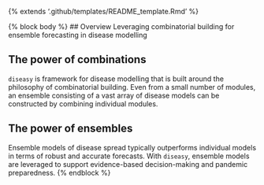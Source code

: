 {% extends '.github/templates/README_template.Rmd' %}

{% block body %}
## Overview
Leveraging combinatorial building for ensemble forecasting in disease
modelling

## The power of combinations
`diseasy` is framework for disease modelling that is built around the
philosophy of combinatorial building. Even from a small number of
modules, an ensemble consisting of a vast array of disease models can be
constructed by combining individual modules.

## The power of ensembles
Ensemble models of disease spread typically outperforms individual
models in terms of robust and accurate forecasts. With `diseasy`,
ensemble models are leveraged to support evidence-based decision-making
and pandemic preparedness.
{% endblock %}